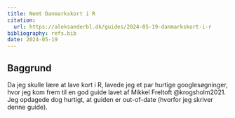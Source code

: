 ```yaml
---
title: Nemt Danmarkskort i R
citation:
  url: https://aleksanderbl.dk/guides/2024-05-19-danmarkskort-i-r
bibliography: refs.bib
date: 2024-05-19
---
```


## Baggrund

Da jeg skulle lære at lave kort i R, lavede jeg et par hurtige googlesøgninger, hvor jeg kom frem til en god guide lavet af Mikkel Freltoft @krogsholm2021. Jeg opdagede dog hurtigt, at guiden er out-of-date (hvorfor jeg skriver denne guide).